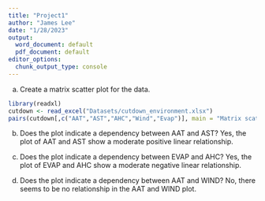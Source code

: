 ---
title: "Project1"
author: "James Lee"
date: "1/28/2023"
output:
  word_document: default
  pdf_document: default
editor_options:
  chunk_output_type: console
---

(a) Create a matrix scatter plot for the data.
```{r}
library(readxl)
cutdown <- read_excel("Datasets/cutdown_environment.xlsx")
pairs(cutdown[,c("AAT","AST","AHC","Wind","Evap")], main = "Matrix scatter plot")
```

(b) Does the plot indicate a dependency between AAT and AST? Yes, the plot of AAT and AST show a moderate positive linear relationship.

(c) Does the plot indicate a dependency between EVAP and AHC? Yes, the plot of EVAP and AHC show a moderate negative linear relationship.

(d) Does the plot indicate a dependency between AAT and WIND? No, there seems to be no relationship in the AAT and WIND plot.